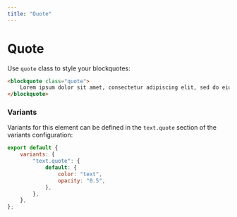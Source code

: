 ```yaml
---
title: "Quote"
---
```


# Quote

Use `quote` class to style your blockquotes:

```html live=true
<blockquote class="quote">
    Lorem ipsum dolor sit amet, consectetur adipiscing elit, sed do eiusmod tempor incididunt ut labore et dolore magna aliqua.
</blockquote>
```

### Variants

Variants for this element can be defined in the `text.quote` section of the variants configuration:

```js
export default {
    variants: {
        "text.quote": {
            default: {
                color: "text",
                opacity: "0.5",
            },
        },
    },
};
```
